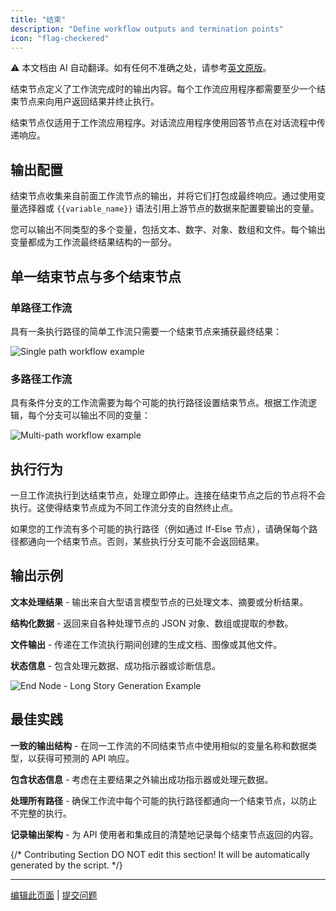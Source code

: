 ```yaml
---
title: "结束"
description: "Define workflow outputs and termination points"
icon: "flag-checkered"
---
```


<Note> ⚠️ 本文档由 AI 自动翻译。如有任何不准确之处，请参考[英文原版](/en/documentation/pages/nodes/end)。</Note>


结束节点定义了工作流完成时的输出内容。每个工作流应用程序都需要至少一个结束节点来向用户返回结果并终止执行。

<Info>
  结束节点仅适用于工作流应用程序。对话流应用程序使用回答节点在对话流程中传递响应。
</Info>

## 输出配置

结束节点收集来自前面工作流节点的输出，并将它们打包成最终响应。通过使用变量选择器或 `{{variable_name}}` 语法引用上游节点的数据来配置要输出的变量。

您可以输出不同类型的多个变量，包括文本、数字、对象、数组和文件。每个输出变量都成为工作流最终结果结构的一部分。

## 单一结束节点与多个结束节点

### 单路径工作流

具有一条执行路径的简单工作流只需要一个结束节点来捕获最终结果：

<Frame caption="带有一个结束节点的单路径工作流">
  <img src="https://assets-docs.dify.ai/dify-enterprise-mintlify/en/guides/workflow/node/9e43961344d318e09af8d64464d81774.png" alt="Single path workflow example" />
</Frame>

### 多路径工作流

具有条件分支的工作流需要为每个可能的执行路径设置结束节点。根据工作流逻辑，每个分支可以输出不同的变量：

<Frame caption="带有多个结束节点的多路径工作流">
  <img src="https://assets-docs.dify.ai/dify-enterprise-mintlify/en/guides/workflow/node/3cb3f5fea376265bede0a4ac5bcc1ddc.png" alt="Multi-path workflow example" />
</Frame>

## 执行行为

一旦工作流执行到达结束节点，处理立即停止。连接在结束节点之后的节点将不会执行。这使得结束节点成为不同工作流分支的自然终止点。

如果您的工作流有多个可能的执行路径（例如通过 If-Else 节点），请确保每个路径都通向一个结束节点。否则，某些执行分支可能不会返回结果。

## 输出示例

**文本处理结果** - 输出来自大型语言模型节点的已处理文本、摘要或分析结果。

**结构化数据** - 返回来自各种处理节点的 JSON 对象、数组或提取的参数。

**文件输出** - 传递在工作流执行期间创建的生成文档、图像或其他文件。

**状态信息** - 包含处理元数据、成功指示器或诊断信息。

<Frame caption="复杂工作流输出示例">
  <img src="https://assets-docs.dify.ai/dify-enterprise-mintlify/en/guides/workflow/node/a103792790447c1725c1da1176334cae.png" alt="End Node - Long Story Generation Example" />
</Frame>

## 最佳实践

**一致的输出结构** - 在同一工作流的不同结束节点中使用相似的变量名称和数据类型，以获得可预测的 API 响应。

**包含状态信息** - 考虑在主要结果之外输出成功指示器或处理元数据。

**处理所有路径** - 确保工作流中每个可能的执行路径都通向一个结束节点，以防止不完整的执行。

**记录输出架构** - 为 API 使用者和集成目的清楚地记录每个结束节点返回的内容。

{/*
Contributing Section
DO NOT edit this section!
It will be automatically generated by the script.
*/}

---

[编辑此页面](https://github.com/langgenius/dify-docs/edit/main/zh-hans/documentation/pages/nodes/end.mdx) | [提交问题](https://github.com/langgenius/dify-docs/issues/new?template=docs.yml)

